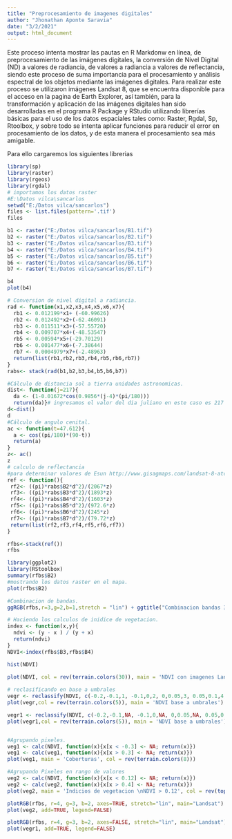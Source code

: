 ---
title: "Preprocesamiento de imagenes digitales"
author: "Jhonathan Aponte Saravia"
date: "3/2/2021"
output: html_document
---
Este proceso intenta mostrar las pautas en R Markdonw en línea, de preprocesamiento de las imágenes digitales, la conversión de Nivel Digital (ND) a valores de radiancia, de valores a radiancia a valores de reflectancia, siendo este proceso de suma importancia para el procesamiento y análisis espectral de los objetos mediante las imágenes digitales. Para realizar este proceso se utilizaron imágenes Landsat 8,  que se encuentra disponible para el acceso en la pagina de Earth Explorer, así también, para la transformación y aplicación de las imágenes digitales han sido desarrolladas en el programa R Package y RStudio utilizando librerías básicas para el uso de los datos espaciales tales como: Raster, Rgdal, Sp, Rtoolbox,  y sobre todo se intenta aplicar funciones para reducir  el error en procesamiento de los datos, y de esta manera el procesamiento sea más amigable. 

Para ello cargaremos los siguientes librerias 

```{r}
library(sp)
library(raster)
library(rgeos)
library(rgdal)
# importamos los datos raster 
#E:\Datos vilca\sancarlos
setwd("E:/Datos vilca/sancarlos")
files <- list.files(pattern='.tif')
files

b1 <- raster("E:/Datos vilca/sancarlos/B1.tif")
b2 <- raster("E:/Datos vilca/sancarlos/B2.tif")
b3 <- raster("E:/Datos vilca/sancarlos/B3.tif")
b4 <- raster("E:/Datos vilca/sancarlos/B4.tif")
b5 <- raster("E:/Datos vilca/sancarlos/B5.tif")
b6 <- raster("E:/Datos vilca/sancarlos/B6.tif")
b7 <- raster("E:/Datos vilca/sancarlos/B7.tif")

b4
plot(b4)

# Conversion de nivel digital a radiancia. 
rad <- function(x1,x2,x3,x4,x5,x6,x7){ 
  rb1 <- 0.012199*x1+ (-60.99626)
  rb2 <- 0.012492*x2+(-62.46091)
  rb3 <- 0.011511*x3+(-57.55720)
  rb4 <- 0.009707*x4+(-48.53547)
  rb5 <- 0.00594*x5+(-29.70129)
  rb6 <- 0.001477*x6+(-7.38644)
  rb7 <- 0.0004979*x7+(-2.48963)
  return(list(rb1,rb2,rb3,rb4,rb5,rb6,rb7))
}
rabs<- stack(rad(b1,b2,b3,b4,b5,b6,b7))

#Cálculo de distancia sol a tierra unidades astronomicas.
dist<- function(j=217){
  da <- (1-0.01672*cos(0.9856*(j-4)*(pi/180)))
  return(da)}# ingresamos el valor del dia juliano en este caso es 217
d<-dist()
d
#Cálculo de angulo cenital.
ac <- function(t=47.612){
  a <- cos((pi/180)*(90-t))
  return(a)
}
z<- ac()
z
# calculo de reflectancia 
#para determinar valores de Esun http://www.gisagmaps.com/landsat-8-atco/
ref <- function(){
 rf2<- ((pi)*rabs$B2*d^2)/(2067*z)
 rf3<- ((pi)*rabs$B3*d^2)/(1893*z)
 rf4<- ((pi)*rabs$B4*d^2)/(1603*z)
 rf5<- ((pi)*rabs$B5*d^2)/(972.6*z)
 rf6<- ((pi)*rabs$B6*d^2)/(245*z)
 rf7<- ((pi)*rabs$B7*d^2)/(79.72*z)
 return(list(rf2,rf3,rf4,rf5,rf6,rf7))
}

rfbs<-stack(ref())
rfbs

library(ggplot2)
library(RStoolbox)
summary(rfbs$B2)
#mostrando los datos raster en el mapa.
plot(rfbs$B2)

#Combinacion de bandas.
ggRGB(rfbs,r=3,g=2,b=1,stretch = "lin") + ggtitle("Combinacion bandas 321") 

# Haciendo los calculos de inidice de vegetacion.
index <- function(x,y){
  ndvi <- (y - x ) / (y + x) 
  return(ndvi)
}
NDVI<-index(rfbs$B3,rfbs$B4)

hist(NDVI)
  
plot(NDVI, col = rev(terrain.colors(30)), main = 'NDVI con imagenes Landsat 8')

# reclasificando en base a umbrales 
vegr <- reclassify(NDVI, c(-0.2,-0.1,1, -0.1,0,2, 0,0.05,3, 0.05,0.1,4, 0.1,0.15,5,0.15,Inf,6))
plot(vegr,col = rev(terrain.colors(5)), main = 'NDVI base a umbrales')

vegr1 <- reclassify(NDVI, c(-0.2,-0.1,NA, -0.1,0,NA, 0,0.05,NA, 0.05,0.1,NA, 0.1,0.15,5,0.15,Inf,6))
plot(vegr1,col = rev(terrain.colors(5)), main = 'NDVI base a umbrales')


#Agrupando pixeles.
veg1 <- calc(NDVI, function(x){x[x < -0.3] <- NA; return(x)})
veg1 <- calc(veg1, function(x){x[x > 0.3] <- NA; return(x)})
plot(veg1, main = 'Coberturas', col = rev(terrain.colors(8)))

#Agrupando Pixeles en rango de valores
veg2 <- calc(NDVI, function(x){x[x < 0.12] <- NA; return(x)})
veg2 <- calc(veg2, function(x){x[x > 0.4] <- NA; return(x)})
plot(veg2, main = 'Indicios de vegetacion \nNDVI > 0.12', col = rev(topo.colors(4)))

```

```{r}
plotRGB(rfbs, r=4, g=3, b=2, axes=TRUE, stretch="lin", main="Landsat")
plot(veg2, add=TRUE, legend=FALSE)

plotRGB(rfbs, r=4, g=3, b=2, axes=FALSE, stretch="lin", main="Landsat")
plot(vegr1, add=TRUE, legend=FALSE)
```

